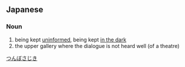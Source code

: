 ==Japanese==
{{ja-kanjitab|r=y}}

===Noun===
{{ja-noun|つんぼさじき}}

# being kept [[uninformed]], being kept [[in the dark]]
# the upper gallery where the dialogue is not heard well (of a theatre)

[[Category:ja:Theater|つんぼさじき]]